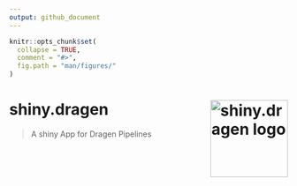 ```yaml
---
output: github_document
---
```


```r
knitr::opts_chunk$set(
  collapse = TRUE,
  comment = "#>",
  fig.path = "man/figures/"
)
```

# shiny.dragen <a href="https://kirus-org.github.io/shiny.dragen/"><img src="inst/shiny.dragen/www/logo.png" align="right" alt="shiny.dragen logo" style="height: 140px;"></a>

> A shiny App for Dragen Pipelines



